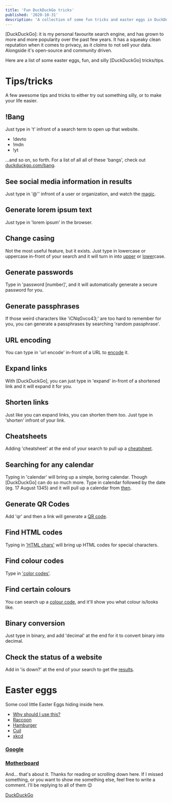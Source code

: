 ```yaml
---
title: 'Fun DuckDuckGo tricks'
published: '2020-10-31'
description: 'A collection of some fun tricks and easter eggs in DuckDuckGo'
---
```


[DuckDuckGo]: it is my personal favourite search engine, and has grown to more and more popularity over the past few years. It has a squeaky clean reputation when it comes to privacy, as it _claims_ to not sell your data. Alongside it's open-source and community driven.

Here are a list of some easter eggs, fun, and silly [DuckDuckGo] tricks/tips.

# **Tips/tricks**

A few awesome tips and tricks to either try out something silly, or to make your life easier.

## !Bang

Just type in 't' infront of a search term to open up that website.

- !devto
- !mdn
- !yt

...and so on, so forth. For a list of all all of these 'bangs', check out [duckduckgo.com/bang](https://duckduckgo.com/bang).

## See social media information in results

Just type in '@'' infront of a user or organization, and watch the [magic].

## Generate lorem ipsum text

Just type in 'lorem ipsum' in the browser.

## Change casing

Not the most useful feature, but it exists. Just type in lowercase or uppercase in-front of your search and it will turn in into [upper] or [lower]case.

## Generate passwords

Type in 'password [number]', and it will automatically generate a secure password for you.

## Generate passphrases

If those weird characters like 'iCNqGvco43;' are too hard to remember for you, you can generate a passphrases by searching 'random passphrase'.

## URL encoding

You can type in 'url encode' in-front of a URL to [encode] it.

## Expand links

With [DuckDuckGo], you can just type in 'expand' in-front of a shortened link and it will expand it for you.

## Shorten links

Just like you can expand links, you can shorten them too. Just type in 'shorten' infront of your link.

## Cheatsheets

Adding 'cheatsheet' at the end of your search to pull up a [cheatsheet].

## Searching for any calendar

Typing in 'calendar' will bring up a simple, boring calendar. Though [DuckDuckGo] can do so much more. Type in calendar followed by the date (eg. 17 August 1345) and it will pull up a calendar from [then].

## Generate QR Codes

Add 'qr' and then a link will generate a [QR code].

## Find HTML codes

Typing in ['HTML chars'] will bring up HTML codes for special characters.

## Find colour codes

Type in ['color codes'].

## Find certain colours

You can search up a [colour code], and it'll show you what colour is/looks like.

## Binary conversion

Just type in binary, and add 'decimal' at the end for it to convert binary into decimal.

## Check the status of a website

Add in 'is down?' at the end of your search to get the [results].

# **Easter eggs**

Some cool little Easter Eggs hiding inside here.

- [Why should I use this?]
- [Raccoon]
- [Hamburger]
- [Cuil]
- [xkcd]

### [Google]

### [Motherboard]

And... that's about it. Thanks for reading or scrolling down here. If I missed something, or you want to show me something else, feel free to write a comment. I'll be replying to all of them :wink:

[magic]: https://duckduckgo.com/?q=%40duckduckgo&t=brave&ia=twitter
[cheatsheet]: https://duckduckgo.com/?q=duckduckgo+cheatsheet&t=brave&ia=cheatsheet
[results]: https://duckduckgo.com/?q=is+dev.to+down%3F&t=brave&ia=answer
[qr code]: https://duckduckgo.com/?q=qr+https%3A%2F%2Fharshhhdev.github.io%2F&t=brave&ia=answer
[upper]: https://duckduckgo.com/?q=uppercase+harshdev&t=brave&ia=answer
[lower]: https://duckduckgo.com/?q=lowercase+HARSHDEV&t=brave&ia=answer
[then]: https://duckduckgo.com/?q=calendar+26+july+2006&t=brave&ia=answer
['html chars']: https://duckduckgo.com/?q=html+chars&t=brave
['color codes']: https://duckduckgo.com/?q=color+codes&t=brave&ia=web
[encode]: https://duckduckgo.com/?q=url+encode+https%3A%2F%2Fduckduckgo.com%2F&t=brave&ia=answer
[why should i use this?]: https://duckduckgo.com/?q=why+should+i+use+this&t=brave&ia=answer
[raccoon]: https://duckduckgo.com/?q=url+encode+https%3A%2F%2Fduckduckgo.com%2F&t=brave&ia=answer
[hamburger]: https://duckduckgo.com/?q=url+encode+https%3A%2F%2Fduckduckgo.com%2F&t=brave&ia=answer
[cuil]: https://duckduckgo.com/?q=cuil&v=c&ia=web
[xkcd]: https://duckduckgo.com/?q=xkcd&v=c&ia=comics
[google]: https://duckduckgo.com/?q=google&v=c&ia=web
[motherboard]: https://duckduckgo.com/?q=motherboard&t=brave&ia=web
[colour code]: https://duckduckgo.com/?q=%23FFB38F&t=h_&ia=answer

[DuckDuckGo](https://duckduckgo.com)

